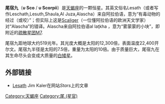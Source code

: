 {{unreferenced|time=2010-02-08T01:31:54+00:00}}
{{Starbox short |
 name=υ Scorpii |
 epoch=[[J2000.0|J2000.0]] |
 constell=[[天蝎座|天蝎座]] |
 星官 = [[尾宿|尾宿]] [[:Category:尾_(星官)|尾]] |
 ra=17<sup>h</sup> 30<sup>m</sup> 45.8<sup>s</sup> |
 dec=-37° 17' 45" |
 spectral=B2IV |
 appmag_v=2.70 |
 dist_ly=519 ± 67 |
 dist_pc=159 ± 20 |
 names=34 Scorpii, [[依巴谷星表|HIP]] 85696
}}

'''尾宿九'''（'''υ Sco''' / '''υ Scorpii'''）是[[天蝎座|天蝎座]]的一颗恒星。其英文俗名Lesath（或者写作Leschath,Lesuth,Shaula,Al Juza,Alascha）来自阿拉伯语，意为“有毒动物的经过（或咬）”；但实际上这是[[Scaliger|Scaliger]]（一位懂阿拉伯语的欧洲天文学家）对“Alascha”的错译。Alascha来自阿拉伯语al laţkha ，意为“雾蒙蒙的小块”，即附近的[[疏散星团|疏散星团]][[M7|M7]].

尾宿九距地球大约519光年。其光度大概是太阳的12,300倍，表面温度22,400开尔文。尾宿九半径是太阳的7.5倍，重量为太阳的10倍。由于质量巨大，尾宿九在其生命尽头会变成大质量的[[白矮星|白矮星]]。

==外部链接==
*[https://web.archive.org/web/20090109184732/http://www.astro.uiuc.edu//~kaler/sow/lesath.html Lesath] Jim Kaler在网站''Stars''上的文章

{{天蝎座恒星}}
{{星官|尾宿|9|4}}
[[Category:天蝎座|Category:天蝎座]]
[[Category:尾_(星官)|Category:尾 (星官)]]